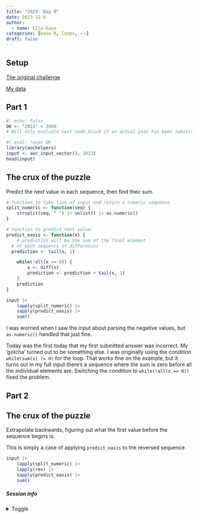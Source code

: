 ```yaml
---
title: "2023: Day 9"
date: 2023-12-9
author: 
  - name: Ella Kaye
categories: [base R, loops, ⭐⭐]
draft: false
---
```


## Setup

[The original challenge](https://adventofcode.com/2023/day/9)

[My data](input){target="_blank"}

## Part 1

```r
#| echo: false
OK <- "2023" < 3000
# Will only evaluate next code block if an actual year has been substituted for the placeholder.
```


```r
#| eval: !expr OK
library(aochelpers)
input <- aoc_input_vector(9, 2023)
head(input)
```

::: {.callout-note collapse="false" icon="false"}
## The crux of the puzzle
Predict the next value in each sequence, then find their sum.
:::

```r
# function to take line of input and return a numeric sequence
split_numeric <- function(seq) {
	strsplit(seq, " ") |> unlist() |> as.numeric() 
}

# function to predict next value
predict_oasis <- function(x) {
	# prediction will be the sum of the final element 
  # of each sequence of differences
  prediction <- tail(x, 1)

	while(!all(x == 0)) {
		x <- diff(x)
		prediction <- prediction + tail(x, 1)
	}
	prediction
}

input |> 
	lapply(split_numeric) |> 
	sapply(predict_oasis) |> 
	sum()
```

I was worried when I saw the input about parsing the negative values, 
but `as.numeric()` handled that just fine.

Today was the first today that my first submitted answer was incorrect.
My 'gotcha' turned out to be something else. 
I was originally using the condition `while(sum(x) != 0)` for the loop.
That works fine on the example, 
but it turns out in my full input there's a sequence where the sum is zero 
before all the individual elements are. 
Switching the condition to `while(!all(x == 0))` fixed the problem.

## Part 2

::: {.callout-note collapse="false" icon="false"}
## The crux of the puzzle
Extrapolate backwards, 
figuring out what the first value before the sequence begins is.
:::

This is simply a case of applying `predict_oasis` to the reversed sequence.

```r
input |> 
	lapply(split_numeric) |> 
	lapply(rev) |> 
	sapply(predict_oasis) |> 
	sum()
```


##### Session info {.appendix}

<details><summary>Toggle</summary>

```r
#| echo: false
library(sessioninfo)
# save the session info as an object
pkg_session <- session_info(pkgs = "attached")

# get the quarto version
quarto_version <- system("quarto --version", intern = TRUE)

# inject the quarto info
pkg_session$platform$quarto <- paste(
  system("quarto --version", intern = TRUE), 
  "@", 
  quarto::quarto_path()
  )

# print it out
pkg_session
```

</details>





